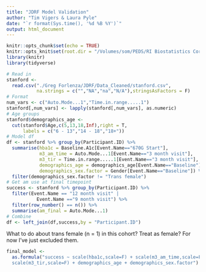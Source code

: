 ```yaml
---
title: "JDRF Model Validation"
author: "Tim Vigers & Laura Pyle"
date: "`r format(Sys.time(), '%d %B %Y')`"
output: html_document
---
```


```r
knitr::opts_chunk$set(echo = TRUE)
knitr::opts_knit$set(root.dir = "/Volumes/som/PEDS/RI Biostatistics Core/Shared/Shared Projects/Laura/BDC/Projects")
library(knitr)
library(tidyverse)
```

```r
# Read in
stanford <- 
  read.csv("./Greg Forlenza/JDRF/Data_Cleaned/stanford.csv",
           na.strings = c("","NA","na","N/A"),stringsAsFactors = F)
# Format
num_vars <- c("Auto.Mode...1","Time.in.range.....1")
stanford[,num_vars] <- lapply(stanford[,num_vars], as.numeric)
# Age groups
stanford$demographics_age <- 
  cut(stanford$Age,c(5,13,18,Inf),right = T,
      labels = c("6 - 13","14 - 18","18+"))
# Model df
df <- stanford %>% group_by(Participant.ID) %>%
  summarise(hba1c = Baseline.A1c[Event.Name=="670G Start"],
            m3_am_time = Auto.Mode...1[Event.Name=="3 month visit"],
            m3_tir = Time.in.range.....1[Event.Name=="3 month visit"],
            demographics_age = demographics_age[Event.Name=="Baseline"],
            demographics_sex.factor = Gender[Event.Name=="Baseline"]) %>%
  filter(demographics_sex.factor != "Trans female")
# Get am use at final timepoint
success <- stanford %>% group_by(Participant.ID) %>%
  filter(Event.Name == "12 month visit" | 
           Event.Name =="9 month visit") %>%
  filter(row_number() == n()) %>%
  summarise(am_final = Auto.Mode...1)
# Combine
df <- left_join(df,success,by = "Participant.ID")
```

What to do about trans female (n = 1) in this cohort? Treat as female? For now I've just excluded them.

```r
final_model <- 
  as.formula("success ~ scale(hba1c,scale=F) + scale(m3_am_time,scale=F) + 
  scale(m3_tir,scale=F) + demographics_age + demographics_sex.factor")

```